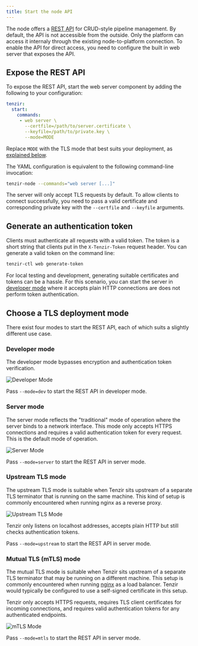 ```yaml
---
title: Start the node API
---
```


The node offers a [REST API](../../reference/api/node) for CRUD-style pipeline
management. By default, the API is not accessible from the outside. Only the
platform can access it internaly through the existing node-to-platform
connection. To enable the API for direct access, you need to configure the built
in web server that exposes the API.

## Expose the REST API

To expose the REST API, start the web server component by adding the following
to your configuration:

```yaml title="tenzir.yaml"
tenzir:
  start:
    commands:
     - web server \
       --certfile=/path/to/server.certificate \
       --keyfile=/path/to/private.key \
       --mode=MODE
```

Replace `MODE` with the TLS mode that best suits your deployment, as [explained
below](#choose-a-tls-deployment-mode).

The YAML configuration is equivalent to the following command-line invocation:

```bash
tenzir-node --commands="web server [...]"
```

The server will only accept TLS requests by default. To allow clients to connect
successfully, you need to pass a valid certificate and corresponding private key
with the `--certfile` and `--keyfile` arguments.

## Generate an authentication token

Clients must authenticate all requests with a valid token. The token is a short
string that clients put in the `X-Tenzir-Token` request header. You can generate
a valid token on the command line:

```bash
tenzir-ctl web generate-token
```

For local testing and development, generating suitable certificates and tokens
can be a hassle. For this scenario, you can start the server in [developer
mode](#developer-mode) where it accepts plain HTTP connections are does not
perform token authentication.

## Choose a TLS deployment mode

There exist four modes to start the REST API, each of which suits a slightly different use case.

### Developer mode

The developer mode bypasses encryption and authentication token verification.

![Developer Mode](start-the-node-api/rest-api-mode-developer.svg)

Pass `--mode=dev` to start the REST API in developer mode.

### Server mode

The server mode reflects the "traditional" mode of operation where the server
binds to a network interface. This mode only accepts HTTPS connections and
requires a valid authentication token for every request. This is the default
mode of operation.

![Server Mode](start-the-node-api/rest-api-mode-server.svg)

Pass `--mode=server` to start the REST API in server mode.

### Upstream TLS mode

The upstream TLS mode is suitable when Tenzir sits upstream of a separate
TLS terminator that is running on the same machine. This kind of setup
is commonly encountered when running nginx as a reverse proxy.

![Upstream TLS Mode](start-the-node-api/rest-api-mode-upstream.svg)

Tenzir only listens on localhost addresses, accepts plain HTTP but still
checks authentication tokens.

Pass `--mode=upstream` to start the REST API in server mode.

### Mutual TLS (mTLS) mode

The mutual TLS mode is suitable when Tenzir sits upstream of a separate TLS
terminator that may be running on a different machine. This setup is commonly
encountered when running [nginx](https://nginx.org) as a load balancer. Tenzir
would typically be configured to use a self-signed certificate in this setup.

Tenzir only accepts HTTPS requests, requires TLS client certificates for incoming
connections, and requires valid authentication tokens for any authenticated
endpoints.

![mTLS Mode](start-the-node-api/rest-api-mode-mtls.svg)

Pass `--mode=mtls` to start the REST API in server mode.
